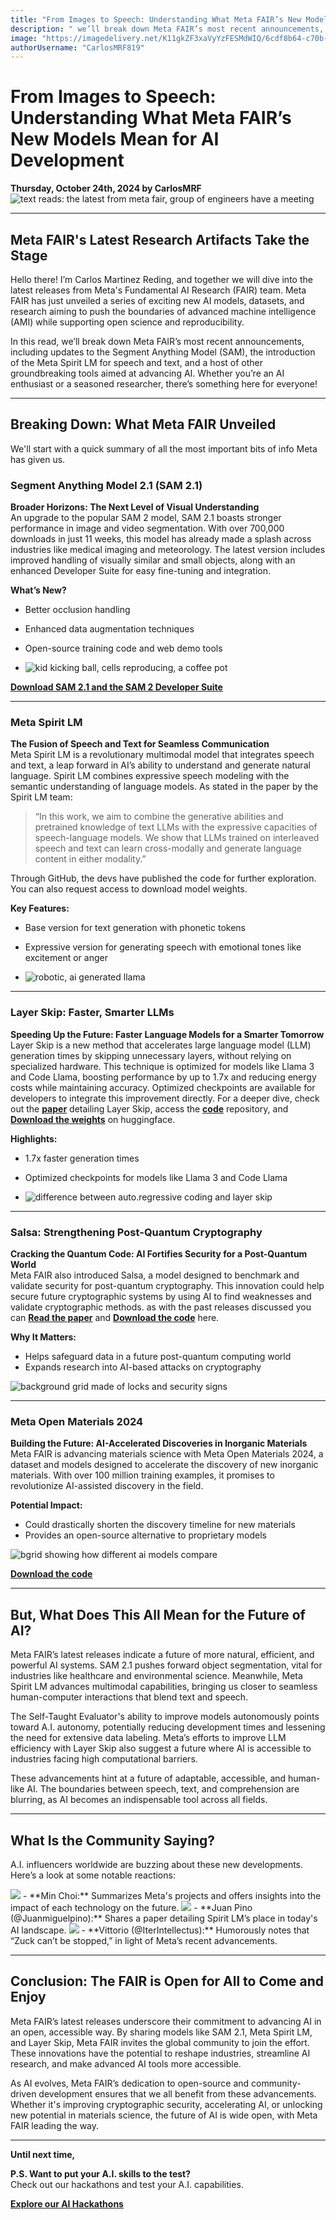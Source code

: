 ```yaml
---
title: "From Images to Speech: Understanding What Meta FAIR’s New Models Mean for AI Development"
description: " we’ll break down Meta FAIR’s most recent announcements, including updates to the Segment Anything Model (SAM), the introduction of the Meta Spirit LM for speech and text, and a host of other groundbreaking tools aimed at advancing AI."
image: "https://imagedelivery.net/K11gkZF3xaVyYzFESMdWIQ/6cdf8b64-c70b-4011-91b9-0b87de429f00/full"
authorUsername: "CarlosMRF819"
---
```


# From Images to Speech: Understanding What Meta FAIR’s New Models Mean for AI Development  
**Thursday, October 24th, 2024 by CarlosMRF**
<Img src="https://imagedelivery.net/K11gkZF3xaVyYzFESMdWIQ/70885d1a-59b9-4333-62e3-0d7550e41700/full" alt="text reads: the latest from meta fair, group of engineers have a meeting" />

---

## Meta FAIR's Latest Research Artifacts Take the Stage

Hello there! I’m Carlos Martinez Reding, and together we will dive into the latest releases from Meta's Fundamental AI Research (FAIR) team. Meta FAIR has just unveiled a series of exciting new AI models, datasets, and research aiming to push the boundaries of advanced machine intelligence (AMI) while supporting open science and reproducibility.  

In this read, we’ll break down Meta FAIR’s most recent announcements, including updates to the Segment Anything Model (SAM), the introduction of the Meta Spirit LM for speech and text, and a host of other groundbreaking tools aimed at advancing AI. Whether you’re an AI enthusiast or a seasoned researcher, there’s something here for everyone!

---

## Breaking Down: What Meta FAIR Unveiled

We'll start with a quick summary of all the most important bits of info Meta has given us.

### Segment Anything Model 2.1 (SAM 2.1)

**Broader Horizons: The Next Level of Visual Understanding**  
An upgrade to the popular SAM 2 model, SAM 2.1 boasts stronger performance in image and video segmentation. With over 700,000 downloads in just 11 weeks, this model has already made a splash across industries like medical imaging and meteorology. The latest version includes improved handling of visually similar and small objects, along with an enhanced Developer Suite for easy fine-tuning and integration.

**What’s New?**
- Better occlusion handling
- Enhanced data augmentation techniques
- Open-source training code and web demo tools

- <Img src="https://imagedelivery.net/K11gkZF3xaVyYzFESMdWIQ/ded2fc07-d5ac-4d1f-afae-d73df311fc00/full" alt="kid kicking ball, cells reproducing, a coffee pot" />


**[Download SAM 2.1 and the SAM 2 Developer Suite](#)**

---

### Meta Spirit LM

**The Fusion of Speech and Text for Seamless Communication**  
Meta Spirit LM is a revolutionary multimodal model that integrates speech and text, a leap forward in AI’s ability to understand and generate natural language. Spirit LM combines expressive speech modeling with the semantic understanding of language models. As stated in the paper by the Spirit LM team:  

> “In this work, we aim to combine the generative abilities and pretrained knowledge of text LLMs with the expressive capacities of speech-language models. We show that LLMs trained on interleaved speech and text can learn cross-modally and generate language content in either modality.”  

Through GitHub, the devs have published the code for further exploration. You can also request access to download model weights.

**Key Features:**
- Base version for text generation with phonetic tokens
- Expressive version for generating speech with emotional tones like excitement or anger  

- <Img src="https://imagedelivery.net/K11gkZF3xaVyYzFESMdWIQ/0487271e-1506-40fd-59a5-8979b1512800/full" alt="robotic, ai generated llama" />
---

### Layer Skip: Faster, Smarter LLMs

**Speeding Up the Future: Faster Language Models for a Smarter Tomorrow**  
Layer Skip is a new method that accelerates large language model (LLM) generation times by skipping unnecessary layers, without relying on specialized hardware. This technique is optimized for models like Llama 3 and Code Llama, boosting performance by up to 1.7x and reducing energy costs while maintaining accuracy. Optimized checkpoints are available for developers to integrate this improvement directly.
For a deeper dive, check out the **[paper](#)** detailing Layer Skip, access the **[code](#)**  repository, and  **[Download the weights](#)**  on huggingface.

**Highlights:**
- 1.7x faster generation times
- Optimized checkpoints for models like Llama 3 and Code Llama  

- <Img src="https://imagedelivery.net/K11gkZF3xaVyYzFESMdWIQ/f89c04e8-67c1-4fa7-15c0-de83dc469c00/full" alt="difference between auto.regressive coding and layer skip" />
---

### Salsa: Strengthening Post-Quantum Cryptography

**Cracking the Quantum Code: AI Fortifies Security for a Post-Quantum World**  
Meta FAIR also introduced Salsa, a model designed to benchmark and validate security for post-quantum cryptography. This innovation could help secure future cryptographic systems by using AI to find weaknesses and validate cryptographic methods. as with the past releases discussed you can **[Read the paper](#)**  and **[Download the code](#)**  here.


**Why It Matters:**
- Helps safeguard data in a future post-quantum computing world
- Expands research into AI-based attacks on cryptography  

 <Img src="https://imagedelivery.net/K11gkZF3xaVyYzFESMdWIQ/5e975608-bb56-4e2e-d865-205e61dfbe00/full" alt="background grid made of locks and security signs" />

---

### Meta Open Materials 2024

**Building the Future: AI-Accelerated Discoveries in Inorganic Materials**  
Meta FAIR is advancing materials science with Meta Open Materials 2024, a dataset and models designed to accelerate the discovery of new inorganic materials. With over 100 million training examples, it promises to revolutionize AI-assisted discovery in the field.

**Potential Impact:**
- Could drastically shorten the discovery timeline for new materials
- Provides an open-source alternative to proprietary models  

<Img src="https://imagedelivery.net/K11gkZF3xaVyYzFESMdWIQ/4441ab22-b53b-41ba-c979-c08a3ca8e900/full" alt="bgrid showing how different ai models compare" />


**[Download the code](#)**  

---

## But, What Does This All Mean for the Future of AI?

Meta FAIR’s latest releases indicate a future of more natural, efficient, and powerful AI systems. SAM 2.1 pushes forward object segmentation, vital for industries like healthcare and environmental science. Meanwhile, Meta Spirit LM advances multimodal capabilities, bringing us closer to seamless human-computer interactions that blend text and speech.

The Self-Taught Evaluator's ability to improve models autonomously points toward A.I. autonomy, potentially reducing development times and lessening the need for extensive data labeling. Meta’s efforts to improve LLM efficiency with Layer Skip also suggest a future where AI is accessible to industries facing high computational barriers.

These advancements hint at a future of adaptable, accessible, and human-like AI. The boundaries between speech, text, and comprehension are blurring, as AI becomes an indispensable tool across all fields.

---

## What Is the Community Saying?

A.I. influencers worldwide are buzzing about these new developments. Here’s a look at some notable reactions:

 <Img src="https://imagedelivery.net/K11gkZF3xaVyYzFESMdWIQ/37d92d42-7e57-45a3-da42-279c4f71e800/full" />
- **Min Choi:** Summarizes Meta's projects and offers insights into the impact of each technology on the future.


  <Img src="https://imagedelivery.net/K11gkZF3xaVyYzFESMdWIQ/bb3f43e0-f524-40ec-3ee0-b32dd1356700/full" />
- **Juan Pino (@Juanmiguelpino):** Shares a paper detailing Spirit LM’s place in today's AI landscape.


  <Img src="https://imagedelivery.net/K11gkZF3xaVyYzFESMdWIQ/0c737c25-0465-41b2-bdca-9cf3f4ae5200/full" />
- **Vittorio (@IterIntellectus):** Humorously notes that “Zuck can’t be stopped,” in light of Meta’s recent advancements.

---

## Conclusion: The FAIR is Open for All to Come and Enjoy

Meta FAIR’s latest releases underscore their commitment to advancing AI in an open, accessible way. By sharing models like SAM 2.1, Meta Spirit LM, and Layer Skip, Meta FAIR invites the global community to join the effort. These innovations have the potential to reshape industries, streamline AI research, and make advanced AI tools more accessible.

As AI evolves, Meta FAIR’s dedication to open-source and community-driven development ensures that we all benefit from these advancements. Whether it's improving cryptographic security, accelerating AI, or unlocking new potential in materials science, the future of AI is wide open, with Meta FAIR leading the way.

---

**Until next time,**

**P.S. Want to put your A.I. skills to the test?**  
Check out our hackathons and test your A.I. capabilities.

**[Explore our AI Hackathons](#)**
